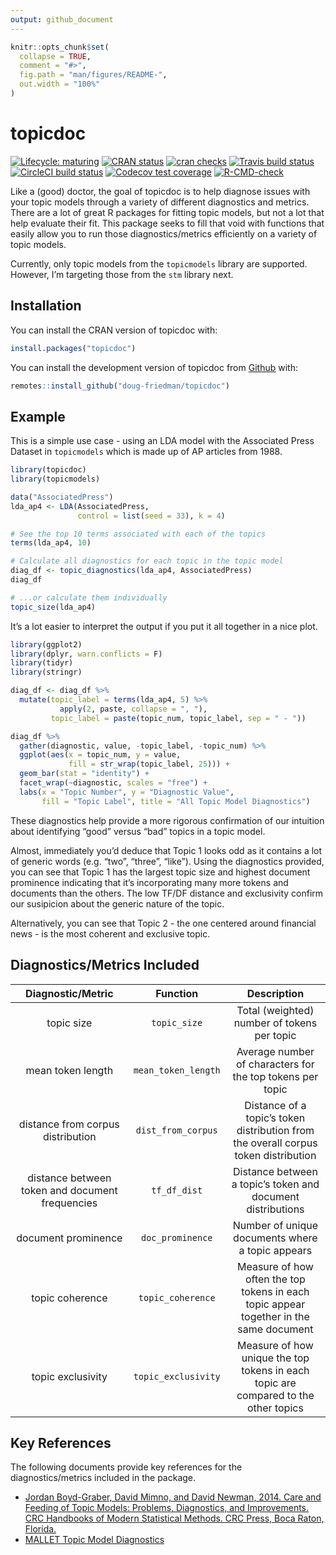 ```yaml
---
output: github_document
---
```


<!-- README.md is generated from README.Rmd. Please edit that file -->

```r
knitr::opts_chunk$set(
  collapse = TRUE,
  comment = "#>",
  fig.path = "man/figures/README-",
  out.width = "100%"
)
```
# topicdoc

<!-- badges: start -->
[![Lifecycle: maturing](https://img.shields.io/badge/lifecycle-maturing-blue.svg)](https://lifecycle.r-lib.org/articles/stages.html#maturing)
[![CRAN status](https://www.r-pkg.org/badges/version/topicdoc)](https://CRAN.R-project.org/package=topicdoc)
[![cran checks](https://cranchecks.info/badges/summary/topicdoc)](https://cran.r-project.org/web/checks/check_results_topicdoc.html)
[![Travis build status](https://travis-ci.org/doug-friedman/topicdoc.svg?branch=master)](https://travis-ci.org/doug-friedman/topicdoc)
[![CircleCI build status](https://circleci.com/gh/doug-friedman/topicdoc.svg?style=svg)](https://app.circleci.com/pipelines/github/doug-friedman/topicdoc)
[![Codecov test coverage](https://codecov.io/gh/doug-friedman/topicdoc/branch/master/graph/badge.svg)](https://app.codecov.io/gh/doug-friedman/topicdoc?branch=master)
[![R-CMD-check](https://github.com/doug-friedman/topicdoc/actions/workflows/R-CMD-check.yaml/badge.svg)](https://github.com/doug-friedman/topicdoc/actions/workflows/R-CMD-check.yaml)
<!-- badges: end -->

Like a (good) doctor, the goal of topicdoc is to help diagnose issues with your topic models through a variety of 
different diagnostics and metrics. There are a lot of great R packages for fitting topic models, but not a lot that
help evaluate their fit. This package seeks to fill that void with functions that easily allow you to run those
diagnostics/metrics efficiently on a variety of topic models.

Currently, only topic models from the `topicmodels` library are supported. However, I'm targeting those from the `stm` library next.

## Installation

You can install the CRAN version of topicdoc with:
```r
install.packages("topicdoc")
```

You can install the development version of topicdoc from [Github](https://github.com/doug-friedman/topicdoc) with:

``` r
remotes::install_github("doug-friedman/topicdoc")
```

## Example

This is a simple use case - using an LDA model with the Associated Press Dataset in `topicmodels` which is made up of AP articles from 1988.

```r
library(topicdoc)
library(topicmodels)

data("AssociatedPress")
lda_ap4 <- LDA(AssociatedPress,
               control = list(seed = 33), k = 4)

# See the top 10 terms associated with each of the topics
terms(lda_ap4, 10)

# Calculate all diagnostics for each topic in the topic model
diag_df <- topic_diagnostics(lda_ap4, AssociatedPress)
diag_df

# ...or calculate them individually
topic_size(lda_ap4)
```

It's a lot easier to interpret the output if you put it all together in a nice plot.

```r
library(ggplot2)
library(dplyr, warn.conflicts = F)
library(tidyr)
library(stringr)

diag_df <- diag_df %>%
  mutate(topic_label = terms(lda_ap4, 5) %>%
           apply(2, paste, collapse = ", "),
         topic_label = paste(topic_num, topic_label, sep = " - "))

diag_df %>% 
  gather(diagnostic, value, -topic_label, -topic_num) %>%
  ggplot(aes(x = topic_num, y = value,
             fill = str_wrap(topic_label, 25))) +
  geom_bar(stat = "identity") +
  facet_wrap(~diagnostic, scales = "free") +
  labs(x = "Topic Number", y = "Diagnostic Value",
       fill = "Topic Label", title = "All Topic Model Diagnostics")
```

These diagnostics help provide a more rigorous confirmation of our intuition about identifying "good" versus "bad" topics in a topic model.

Almost, immediately you'd deduce that Topic 1 looks odd as it contains a lot of generic words (e.g. "two", "three", "like"). Using the diagnostics provided, you can see that Topic 1 has the largest topic size and highest document prominence indicating that it's incorporating many more tokens and documents than the others. The low TF/DF distance and exclusivity confirm our susipicion about the generic nature of the topic.

Alternatively, you can see that Topic 2 - the one centered around financial news - is the most coherent and exclusive topic.



## Diagnostics/Metrics Included
| Diagnostic/Metric                               |      Function       |  Description                                |
|:-----------------------------------------------:|:-------------------:|:-------------------------------------------:|
| topic size                                      | `topic_size`        | Total (weighted) number of tokens per topic |
| mean token length                               | `mean_token_length` | Average number of characters for the top tokens per topic |
| distance from corpus distribution               | `dist_from_corpus`  | Distance of a topic's token distribution from the overall corpus token distribution |
| distance between token and document frequencies | `tf_df_dist`        | Distance between a topic's token and document distributions |
| document prominence                             | `doc_prominence`    | Number of unique documents where a topic appears
| topic coherence                                 | `topic_coherence`   | Measure of how often the top tokens in each topic appear together in the same document |
| topic exclusivity                               | `topic_exclusivity` | Measure of how unique the top tokens in each topic are compared to the other topics |

## Key References

The following documents provide key references for the diagnostics/metrics included in the package.

* [Jordan Boyd-Graber, David Mimno, and David Newman, 2014.
Care and Feeding of Topic Models: Problems, Diagnostics, and Improvements.
CRC Handbooks of Modern Statistical Methods. CRC Press, Boca Raton, Florida.](http://www.people.fas.harvard.edu/~airoldi/pub/books/b02.AiroldiBleiEroshevaFienberg2014HandbookMMM/Ch12_MMM2014.pdf)
* [MALLET Topic Model Diagnostics](https://mallet.cs.umass.edu/diagnostics.php)
